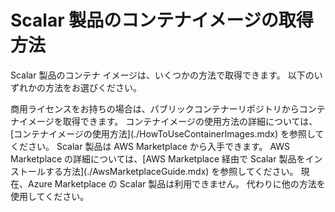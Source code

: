 # Scalar 製品のコンテナイメージの取得方法


<TranslationBanner />

Scalar 製品のコンテナ イメージは、いくつかの方法で取得できます。 以下のいずれかの方法をお選びください。

<Tabs queryString="container-images">
  <TabItem value="container-images" label="コンテナイメージ" default>
    商用ライセンスをお持ちの場合は、パブリックコンテナーリポジトリからコンテナイメージを取得できます。 コンテナイメージの使用方法の詳細については、[コンテナイメージの使用方法](./HowToUseContainerImages.mdx) を参照してください。
  </TabItem>
  <TabItem value="aws-marketplace" label="AWS Marketplace">
    Scalar 製品は AWS Marketplace から入手できます。 AWS Marketplace の詳細については、[AWS Marketplace 経由で Scalar 製品をインストールする方法](./AwsMarketplaceGuide.mdx) を参照してください。
  </TabItem>
  <TabItem value="azure-marketplace" label="Azure Marketplace">
    現在、Azure Marketplace の Scalar 製品は利用できません。 代わりに他の方法を使用してください。
  </TabItem>
</Tabs>
